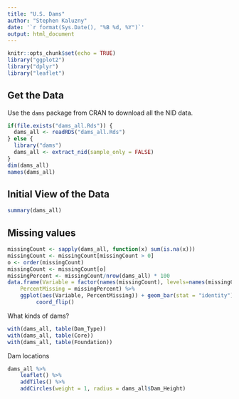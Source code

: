 ```yaml
---
title: "U.S. Dams"
author: "Stephen Kaluzny"
date: '`r format(Sys.Date(), "%B %d, %Y")`'
output: html_document
---
```


```r
knitr::opts_chunk$set(echo = TRUE)
library("ggplot2")
library("dplyr")
library("leaflet")
```

## Get the Data
Use the `dams` package from CRAN to download all the NID data.
```r
if(file.exists("dams_all.Rds")) {
  dams_all <- readRDS("dams_all.Rds")
} else {
  library("dams")
  dams_all <- extract_nid(sample_only = FALSE)
}
dim(dams_all)
names(dams_all)
```

## Initial View of the Data
```r
summary(dams_all)
```

## Missing values
```r
missingCount <- sapply(dams_all, function(x) sum(is.na(x)))
missingCount <- missingCount[missingCount > 0]
o <- order(missingCount)
missingCount <- missingCount[o]
missingPercent <- missingCount/nrow(dams_all) * 100
data.frame(Variable = factor(names(missingCount), levels=names(missingCount)),
    PercentMissing = missingPercent) %>%
    ggplot(aes(Variable, PercentMissing)) + geom_bar(stat = "identity") +
	     coord_flip()
```

What kinds of dams?
```r
with(dams_all, table(Dam_Type))
with(dams_all, table(Core))
with(dams_all, table(Foundation))
```

Dam locations
```r
dams_all %>%
    leaflet() %>%
    addTiles() %>%
    addCircles(weight = 1, radius = dams_all$Dam_Height)
```
